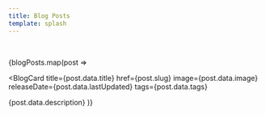 ```yaml
---
title: Blog Posts
template: splash
---
```



<br />

{blogPosts.map(post =>

<BlogCard
  title={post.data.title}
  href={post.slug}
  image={post.data.image}
  releaseDate={post.data.lastUpdated}
  tags={post.data.tags}
>
  {post.data.description}
</BlogCard>
)}
